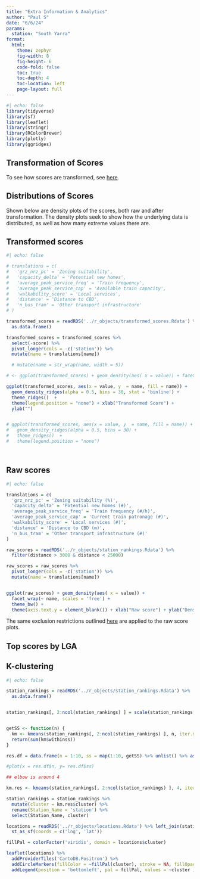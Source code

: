 ```yaml
---
title: "Extra Information & Analytics"
author: "Paul S"
date: "6/6/24"
params: 
  station: "South Yarra"
format: 
  html: 
    theme: zephyr
    fig-width: 8
    fig-height: 6
    code-fold: false
    toc: true
    toc-depth: 4
    toc-location: left
    page-layout: full
---
```


```r
#| echo: false 
library(tidyverse)
library(sf)
library(leaflet)
library(stringr)
library(RColorBrewer)
library(plotly)
library(ggridges)
```

## Transformation of Scores

To see how scores are transformed, see [here](rankings.html "Rankings Page").

## Distributions of Scores


Shown below are density plots of the scores, both raw and after transformation. The density plots seek to show how the underlying data is distributed, as well as how many extreme values there are.


::: panel-tabset
## Transformed scores


```r
#| echo: false 

# translations = c(
#   'grz_nrz_pc' = 'Zoning suitability',
#   'capacity_delta' = 'Potential new homes',
#   'average_peak_service_freq' = 'Train frequency',
#   'average_peak_service_cap' = 'Available train capacity',
#   'walkability_score' = 'Local services',
#   'distance' = 'Distance to CBD',
#   'n_bus_tram' = 'Other transport infrastructure'
# )

transformed_scores = readRDS('../r_objects/transformed_scores.Rdata') %>%
  as.data.frame()

transformed_scores = transformed_scores %>%
  select(-score) %>%
  pivot_longer(cols = -c('station')) %>%
  mutate(name = translations[name])

  # mutate(name = str_wrap(name, width = 5))

# <- ggplot(transformed_scores) + geom_density(aes( x = value)) + facet_grid(rows = vars(name), scales = 'free') + theme_bw()

ggplot(transformed_scores, aes(x = value, y  = name, fill = name)) +
  geom_density_ridges(alpha = 0.5, bins = 30, stat = 'binline') +
  theme_ridges()  + 
  theme(legend.position = "none") + xlab("Transformed Score") +
  ylab("")


# ggplot(transformed_scores, aes(x = value, y  = name, fill = name)) +
#   geom_density_ridges(alpha = 0.5, bins = 30) +
#   theme_ridges()  + 
#   theme(legend.position = "none")




```

## Raw scores

```r
#| echo: false 

translations = c(
  'grz_nrz_pc' = 'Zoning suitability (%)',
  'capacity_delta' = 'Potential new homes (#)',
  'average_peak_service_freq' = 'Train frequency (#/h)',
  'average_peak_service_cap' = 'Current train patronage (#)',
  'walkability_score' = 'Local services (#)',
  'distance' = 'Distance to CBD (m)',
  'n_bus_tram' = 'Other transport infrastructure (#)'
)

raw_scores = readRDS('../r_objects/station_rankings.Rdata') %>%
  filter(distance > 3000 & distance < 25000)

raw_scores = raw_scores %>%
  pivot_longer(cols = -c('station')) %>%
  mutate(name = translations[name])


ggplot(raw_scores) + geom_density(aes( x = value)) +
  facet_wrap(~ name, scales = 'free') +
  theme_bw() +
  theme(axis.text.y = element_blank()) + xlab("Raw score") + ylab("Density")

```

:::{.callout-note}
The same exclusion restrictions outlined [here](rankings.html "Rankings Page") are applied to the raw score plots.
:::

:::

## Top scores by LGA

## K-clustering

```r
#| echo: false 

station_rankings = readRDS('../r_objects/station_rankings.Rdata') %>%
  as.data.frame()


station_rankings[, 2:ncol(station_rankings) ] = scale(station_rankings[, 2:ncol(station_rankings) ])


getSS <- function(n) {
  km <- kmeans(station_rankings[, 2:ncol(station_rankings) ], n, iter.max = 10, nstart =  25)
  return(sum(km$withinss))
}

res.df = data.frame(n = 1:10, ss = map(1:10, getSS) %>% unlist() %>% as.vector() )

#plot(x = res.df$n, y= res.df$ss)

## elbow is around 4

km.res <- kmeans(station_rankings[, 2:ncol(station_rankings) ], 4, iter.max = 10, nstart =  25)

station_rankings = station_rankings %>%
  mutate(cluster = km.res$cluster) %>%
  rename(Station_Name = 'station') %>%
  select(Station_Name, cluster)

locations = readRDS('../r_objects/locations.Rdata') %>% left_join(station_rankings, by = 'Station_Name') %>%
  st_as_sf(coords = c('lng', 'lat'))

fillPal = colorFactor('viridis', domain = locations$cluster)

leaflet(locations) %>%
  addProviderTiles('CartoDB.Positron') %>%
  addCircleMarkers(fillColor = ~fillPal(cluster), stroke = NA, fillOpacity = 0.5 ) %>%
  addLegend(position = 'bottomleft', pal = fillPal, values = ~cluster )

```
